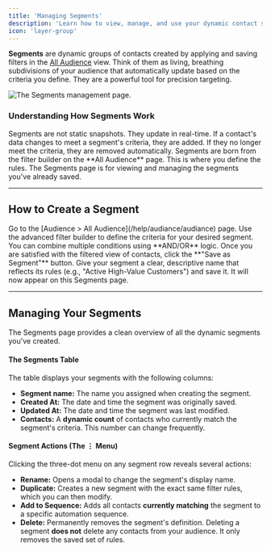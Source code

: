 ```yaml
---
title: 'Managing Segments'
description: 'Learn how to view, manage, and use your dynamic contact segments for precision targeting.'
icon: 'layer-group'
---
```


**Segments** are dynamic groups of contacts created by applying and saving filters in the [All Audience](/help/audiance/audiance) view. Think of them as living, breathing subdivisions of your audience that automatically update based on the criteria you define. They are a powerful tool for precision targeting.

![The Segments management page.](https://sgp1.digitaloceanspaces.com/whatsera/914957c8-0d7a-4c4a-8a75-b242d25dd994_segment.png)

### Understanding How Segments Work

<CardGroup>
    <Card title="Always Dynamic" icon="arrows-rotate">
        Segments are not static snapshots. They update in real-time. If a contact's data changes to meet a segment's criteria, they are added. If they no longer meet the criteria, they are removed automatically.
    </Card>
    <Card title="Created from Filters" icon="filter">
        Segments are born from the filter builder on the **All Audience** page. This is where you define the rules. The Segments page is for viewing and managing the segments you've already saved.
    </Card>
</CardGroup>

---

## How to Create a Segment

<Steps>
<Step title="1. Navigate to All Audience">
Go to the [Audience > All Audience](/help/audiance/audiance) page.
</Step>
<Step title="2. Build Your Filters">
Use the advanced filter builder to define the criteria for your desired segment. You can combine multiple conditions using **AND/OR** logic.
</Step>
<Step title="3. Save Filters as a Segment">
Once you are satisfied with the filtered view of contacts, click the **"Save as Segment"** button.
</Step>
<Step title="4. Name and Save">
Give your segment a clear, descriptive name that reflects its rules (e.g., "Active High-Value Customers") and save it. It will now appear on this Segments page.
</Step>
</Steps>

---

## Managing Your Segments

The Segments page provides a clean overview of all the dynamic segments you've created.

#### The Segments Table
The table displays your segments with the following columns:
- **Segment name:** The name you assigned when creating the segment.
- **Created At:** The date and time the segment was originally saved.
- **Updated At:** The date and time the segment was last modified.
- **Contacts:** A **dynamic count** of contacts who currently match the segment's criteria. This number can change frequently.

#### Segment Actions (The ⋮ Menu)
Clicking the three-dot menu on any segment row reveals several actions:
- **Rename:** Opens a modal to change the segment's display name.
- **Duplicate:** Creates a new segment with the exact same filter rules, which you can then modify.
- **Add to Sequence:** Adds all contacts **currently matching** the segment to a specific automation sequence.
- **Delete:** Permanently removes the segment's definition. 
  <Warning>Deleting a segment **does not** delete any contacts from your audience. It only removes the saved set of rules.</Warning>